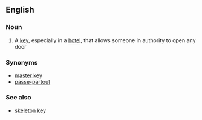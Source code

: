 ==English==

===Noun===
{{en-noun}}

# A [[key]], especially in a [[hotel]], that allows someone in authority to open any door

===Synonyms===
*[[master key]]
*[[passe-partout]]

===See also===
*[[skeleton key]]